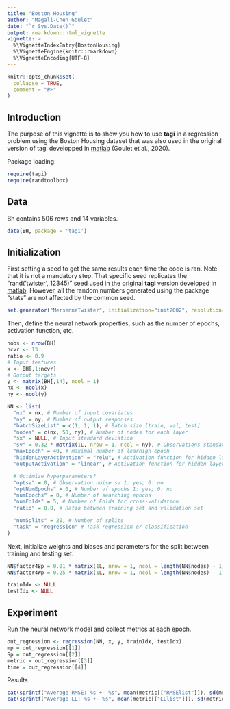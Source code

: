 ```yaml
---
title: "Boston Housing"
author: "Magali-Chen Goulet"
date: "`r Sys.Date()`"
output: rmarkdown::html_vignette
vignette: >
  %\VignetteIndexEntry{BostonHousing}
  %\VignetteEngine{knitr::rmarkdown}
  %\VignetteEncoding{UTF-8}
---
```


```r
knitr::opts_chunk$set(
  collapse = TRUE,
  comment = "#>"
)
```

Introduction
------------

The purpose of this vignette is to show you how to use **tagi** in a regression problem
using the Boston Housing dataset that was also used in the original version
of tagi developped in [matlab](https://github.com/CivML-PolyMtl/TAGI/tree/master/BostonHousing) (Goulet et al., 2020).


Package loading:

```r
require(tagi)
require(randtoolbox)
```

Data
------------

Bh contains 506 rows and 14 variables.

```r
data(BH, package = 'tagi')
```

Initialization
------------

First setting a seed to get the same results each time the code is ran. 
Note that it is not a mandatory step.
That specific seed replicates the "rand('twister', 12345)" seed used in the 
original **tagi** version developed in [matlab](https://github.com/CivML-PolyMtl/TAGI/blob/master/BostonHousing/BostonHousing.m).
However, all the random numbers generated using the package "stats" are not affected
by the common seed.
```r
set.generator("MersenneTwister", initialization="init2002", resolution=53, seed=12345)
```

Then, define the neural network properties, such as the number of epochs, activation function, etc.
```r
nobs <- nrow(BH)
ncvr <- 13
ratio <- 0.9
# Input features
x <- BH[,1:ncvr]
# Output targets
y <- matrix(BH[,14], ncol = 1)
nx <- ncol(x)
ny <- ncol(y)

NN <- list(
  "nx" = nx, # Number of input covariates
  "ny" = ny, # Number of output responses
  "batchSizeList" = c(1, 1, 1), # Batch size [train, val, test]
  "nodes" = c(nx, 50, ny), # Number of nodes for each layer
  "sx" = NULL, # Input standard deviation
  "sv" = 0.32 * matrix(1L, nrow = 1, ncol = ny), # Observations standard deviation
  "maxEpoch" = 40, # maximal number of learnign epoch
  "hiddenLayerActivation" = "relu", # Activation function for hidden layer {'tanh','sigm','cdf','relu','softplus'}
  "outputActivation" = "linear", # Activation function for hidden layer {'linear', 'tanh','sigm','cdf','relu'}

  # Optimize hyperparameters?
  "optsv" = 0, # Observation noise sv 1: yes; 0: no
  "optNumEpochs" = 0, # Number of epochs 1: yes; 0: no
  "numEpochs" = 0, # Number of searching epochs
  "numFolds" = 5, # Number of Folds for cross-validation
  "ratio" = 0.8, # Ratio between training set and validation set

  "numSplits" = 20, # Number of splits
  "task" = "regression" # Task regression or classification
)
```

Next, initialize weights and biases and parameters for the split between training and testing set.
```r
NN$factor4Bp = 0.01 * matrix(1L, nrow = 1, ncol = length(NN$nodes) - 1) # Factor for initializing bias
NN$factor4Wp = 0.25 * matrix(1L, nrow = 1, ncol = length(NN$nodes) - 1) # Factor for initializing weights

trainIdx <- NULL
testIdx <- NULL
```

Experiment
------------

Run the neural network model and collect metrics at each epoch.
```r
out_regression <- regression(NN, x, y, trainIdx, testIdx)
mp = out_regression[[1]]
Sp = out_regression[[2]]
metric = out_regression[[3]]
time = out_regression[[4]]
```

Results
```r
cat(sprintf("Average RMSE: %s +- %s", mean(metric[["RMSElist"]]), sd(metric[["RMSElist"]])))
cat(sprintf("Average LL: %s +- %s", mean(metric[["LLlist"]]), sd(metric[["LLlist"]])))
```

